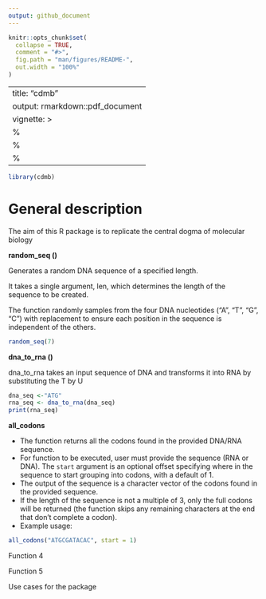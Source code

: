 ```yaml
---
output: github_document
---
```


<!-- README.md is generated from README.Rmd. Please edit that file -->

```r
knitr::opts_chunk$set(
  collapse = TRUE,
  comment = "#>",
  fig.path = "man/figures/README-",
  out.width = "100%"
)
```

---
title: "cdmb"
output: rmarkdown::pdf_document
vignette: >
  %\VignetteIndexEntry{cdmb}
  %\VignetteEngine{knitr::rmarkdown}
  %\VignetteEncoding{UTF-8}
---

```r
library(cdmb)
```

# 

# General description

The aim of this R package is to replicate the central dogma of molecular biology

**random_seq ()**

Generates a random DNA sequence of a specified length.

It takes a single argument, len, which determines the length of the sequence to be created.

The function randomly samples from the four DNA nucleotides ("A", "T", "G", "C") with replacement to ensure each position in the sequence is independent of the others.

```r
random_seq(7)

```

**dna_to_rna ()**

dna_to_rna takes an input sequence of DNA and transforms it into RNA by substituting the T by U

```r
dna_seq <-"ATG"
rna_seq <- dna_to_rna(dna_seq)
print(rna_seq)
```

**all_codons**

- The function returns all the codons found in the provided DNA/RNA sequence.
- For function to be executed, user must provide the sequence (RNA or DNA). The `start` argument is an optional offset specifying where in the sequence to start grouping into codons, with a default of 1.
- The output of the sequence is a character vector of the codons found in the provided sequence.
- If the length of the sequence is not a multiple of 3, only the full codons will be returned (the function skips any remaining characters at the end that don’t complete a codon).
- Example usage:
```r
all_codons("ATGCGATACAC", start = 1)
```


Function 4

Function 5

Use cases for the package

